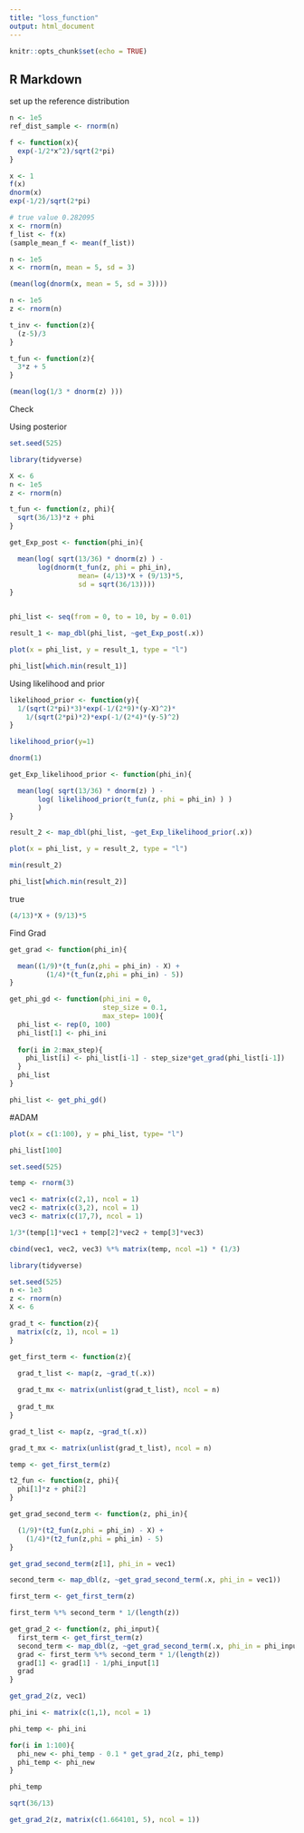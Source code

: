 ```yaml
---
title: "loss_function"
output: html_document
---
```


```r
knitr::opts_chunk$set(echo = TRUE)
```

## R Markdown

set up the reference distribution
```r
n <- 1e5
ref_dist_sample <- rnorm(n)

```

```r
f <- function(x){
  exp(-1/2*x^2)/sqrt(2*pi)
}
```

```r
x <- 1
f(x)
dnorm(x)
exp(-1/2)/sqrt(2*pi)
```
```r
# true value 0.282095
x <- rnorm(n)
f_list <- f(x)
(sample_mean_f <- mean(f_list))
```

```r
n <- 1e5
x <- rnorm(n, mean = 5, sd = 3)

(mean(log(dnorm(x, mean = 5, sd = 3))))
```

```r
n <- 1e5
z <- rnorm(n)

t_inv <- function(z){
  (z-5)/3
}

t_fun <- function(z){
  3*z + 5
}

(mean(log(1/3 * dnorm(z) )))

```
Check

Using posterior
```r
set.seed(525)

library(tidyverse)

X <- 6
n <- 1e5
z <- rnorm(n)

t_fun <- function(z, phi){
  sqrt(36/13)*z + phi
}

get_Exp_post <- function(phi_in){

  mean(log( sqrt(13/36) * dnorm(z) ) -
       log(dnorm(t_fun(z, phi = phi_in),
                 mean= (4/13)*X + (9/13)*5,
                 sd = sqrt(36/13))))
}


phi_list <- seq(from = 0, to = 10, by = 0.01)

result_1 <- map_dbl(phi_list, ~get_Exp_post(.x))
```

```r
plot(x = phi_list, y = result_1, type = "l")
```
```r
phi_list[which.min(result_1)]
```
Using likelihood and prior
```r
likelihood_prior <- function(y){
  1/(sqrt(2*pi)*3)*exp(-1/(2*9)*(y-X)^2)*
    1/(sqrt(2*pi)*2)*exp(-1/(2*4)*(y-5)^2)
}
```

```r
likelihood_prior(y=1)
```
```r
dnorm(1)
```


```r
get_Exp_likelihood_prior <- function(phi_in){

  mean(log( sqrt(13/36) * dnorm(z) ) -
       log( likelihood_prior(t_fun(z, phi = phi_in) ) )
       )
}
```

```r
result_2 <- map_dbl(phi_list, ~get_Exp_likelihood_prior(.x))
```

```r
plot(x = phi_list, y = result_2, type = "l")
```

```r
min(result_2)
```


```r
phi_list[which.min(result_2)]
```

true
```r
(4/13)*X + (9/13)*5
```

Find Grad
```r
get_grad <- function(phi_in){

  mean((1/9)*(t_fun(z,phi = phi_in) - X) +
         (1/4)*(t_fun(z,phi = phi_in) - 5))
}

```

```r
get_phi_gd <- function(phi_ini = 0,
                       step_size = 0.1,
                       max_step= 100){
  phi_list <- rep(0, 100)
  phi_list[1] <- phi_ini
  
  for(i in 2:max_step){
    phi_list[i] <- phi_list[i-1] - step_size*get_grad(phi_list[i-1])
  }
  phi_list
}
```

```r
phi_list <- get_phi_gd()
```
#ADAM

```r
plot(x = c(1:100), y = phi_list, type= "l")
```
```r
phi_list[100]
```

```r
set.seed(525)

temp <- rnorm(3)

vec1 <- matrix(c(2,1), ncol = 1)
vec2 <- matrix(c(3,2), ncol = 1)
vec3 <- matrix(c(17,7), ncol = 1)

1/3*(temp[1]*vec1 + temp[2]*vec2 + temp[3]*vec3)

cbind(vec1, vec2, vec3) %*% matrix(temp, ncol =1) * (1/3)
```

```r
library(tidyverse)

set.seed(525)
n <- 1e3
z <- rnorm(n)
X <- 6
```

```r
grad_t <- function(z){
  matrix(c(z, 1), ncol = 1)
}
```

```r
get_first_term <- function(z){
  
  grad_t_list <- map(z, ~grad_t(.x))

  grad_t_mx <- matrix(unlist(grad_t_list), ncol = n)
  
  grad_t_mx
}
```

```r
grad_t_list <- map(z, ~grad_t(.x))

grad_t_mx <- matrix(unlist(grad_t_list), ncol = n)
```

```r
temp <- get_first_term(z)
```

```r
t2_fun <- function(z, phi){
  phi[1]*z + phi[2]
}
```

```r
get_grad_second_term <- function(z, phi_in){

  (1/9)*(t2_fun(z,phi = phi_in) - X) +
    (1/4)*(t2_fun(z,phi = phi_in) - 5)
}

```

```r
get_grad_second_term(z[1], phi_in = vec1)
```

```r
second_term <- map_dbl(z, ~get_grad_second_term(.x, phi_in = vec1))
```

```r
first_term <- get_first_term(z)
```

```r
first_term %*% second_term * 1/(length(z))
```


```r
get_grad_2 <- function(z, phi_input){
  first_term <- get_first_term(z)
  second_term <- map_dbl(z, ~get_grad_second_term(.x, phi_in = phi_input))
  grad <- first_term %*% second_term * 1/(length(z))
  grad[1] <- grad[1] - 1/phi_input[1]
  grad
}
```

```r
get_grad_2(z, vec1)
```

```r
phi_ini <- matrix(c(1,1), ncol = 1)

phi_temp <- phi_ini

for(i in 1:100){
  phi_new <- phi_temp - 0.1 * get_grad_2(z, phi_temp)
  phi_temp <- phi_new
}

phi_temp
```

```r
sqrt(36/13)
```

```r
get_grad_2(z, matrix(c(1.664101, 5), ncol = 1))
```

















